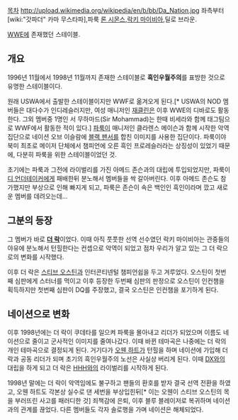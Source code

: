 [[목차]]
http://upload.wikimedia.org/wikipedia/en/b/bb/Da_Nation.jpg
좌측부터 [wiki:"갓파더" 카마 무스타파],파룩 [[론 시몬스]],[[락키 마이비아]],딜로 브라운.

[[WWE]]에 존재했던 스테이블.

== 개요 ==
1996년 11월에서 1998년 11월까지 존재한 스테이블로 '''흑인우월주의'''를 표방한 것으로 유명한 스테이블이다.

원래 USWA에서 출발한 스테이블이지만 WWF로 옮겨오게 된다.[* USWA의 NOD 멤버들은 대다수가 인디레슬러지만, 여성 매니저인 [[재클린]]은 이후 WWE의 디바로도 활동한다. 그외 멤버중 1명인 서 무하마드(Sir Mohammad)는 한때 비세라와 함께 태그팀으로 WWF에서 활동한 적이 있다.] [[파룩]]이 매니저인 클라렌스 메이슨과 함께 시작한 악역 집단으로 네이션 오브 이슬람에 [[블랙 팬서]]를 합친 이미지를 사용한 집단이다. 파룩이야 북미 최초로 메이저 단체에서 챔피언에 오른 흑인 프로레슬러라는 상징성이 있었기 때문에, 다분히 파룩을 위한 스테이블이었던 것.

초기에는 파룩과 그전에 라이벌리를 가진 아메드 존슨과의 대립에 투입되었지만, 파룩이 [[디 언더테이커]]에게 패배한뒤 분노해서 멤버들을 싹 갈아버린다.  이후 아메드 존슨도 참가했지만 부상으로 인해 빠지게 되고, 파룩은 존슨이 속은 백인인 흑인이라며 깠고 새로운 멤버를 데려오는데...

== 그분의 등장 ==
그 멤버가 바로 '''[[더 락]]'''이었다.  이때 아직 풋풋한 선역 선수였던 락키 마이비아는 관중들의 야유에 분노해서 턴힐한다는 컨셉으로 악역이 되었고 점차 우리가 알고 있는 그 더 락으로의 변화를 시작했다.

이후 더 락은 [[스티브 오스틴]]과 인터콘티넨털 챔피언쉽을 두고 겨루었다.  오스틴이 첫번째 심판에게 스터너를 먹이고 이후 등장한 두번째 심판의 판정으로 오스틴이 인컨챔을 획득하지만 첫번째 심판이 DQ를 주장했고, 결국 오스틴은 인컨챔을 포기하게 된다.

== 네이션으로 변화 ==
이후 1998년에는 더 락이 쿠데타를 일으켜 파룩을 몰아내고 리더가 되었으며 이름도 네이션으로 줄이고 군사적인 이미지를 줄여나갔다.  이때 바뀐 테마곡은 나중에는 더 락의 개인 테마곡으로 결정되게 된다.  거기다가 [[오웬 하트]]가 턴힐을 하며 네이션에 가입해 더 락과 공동 리더가 되며 초기의 흑인우월주의 노선은 사실상 버리게 된다.  이때 [[DX]]와의 대립을 하게 되고 더 락은 [[HHH]]와의 라이벌리를 시작하게 된다.  

1998년 말에는 더 락이 악역임에도 불구하고 팬들의 환호를 받자 결국 선역 전환을 하였고, 오웬 하트도 각본상 실수로 댄 세번을 부상입힌뒤[* 이는 오웬이 스티브 오스틴의 목을 부러뜨린 사고를 패러디한 것] 죄책감에 은퇴, 이후 블루 블레이저로 복귀하며 네이션과의 관계를 끊었다.  다른 멤버들도 각자 솔로행을 가며 네이션은 해체되었다.
